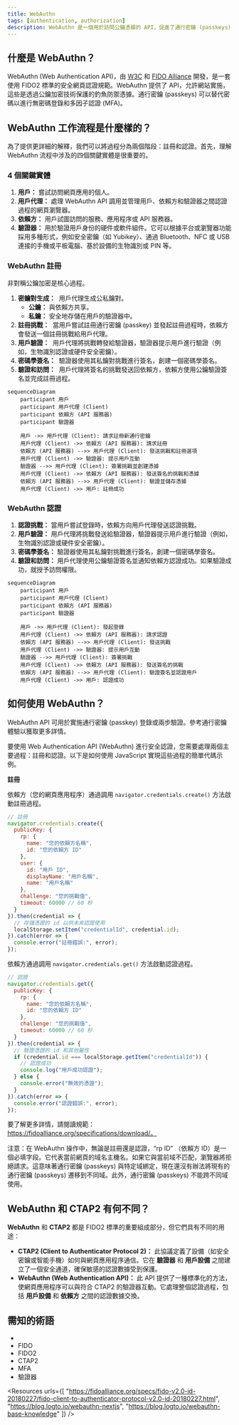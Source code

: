 ```yaml
---
title: WebAuthn
tags: [authentication, authorization]
description: WebAuthn 是一個用於訪問公鑰憑據的 API，促進了通行密鑰 (passkeys) 的實現。
---
```


## 什麼是 WebAuthn？

WebAuthn (Web Authentication API)，由 [W3C](https://www.w3.org/) 和 [FIDO Alliance](https://fidoalliance.org/) 開發，是一套使用 FIDO2 標準的安全網頁認證規範。WebAuthn 提供了 API，允許網站實施<Ref slug="passkey" />，這些是透過公鑰加密技術保護的釣魚防禦憑據。通行密鑰 (passkeys) 可以替代密碼以進行無密碼登錄和多因子認證 (MFA)。

## WebAuthn 工作流程是什麼樣的？

為了提供更詳細的解釋，我們可以將過程分為兩個階段：註冊和認證。首先，理解 WebAuthn 流程中涉及的四個關鍵實體是很重要的。

### 4 個關鍵實體

1. **用戶：** 嘗試訪問網頁應用的個人。
2. **用戶代理：** 處理 WebAuthn API 調用並管理用戶、依賴方和驗證器之間認證過程的網頁瀏覽器。
3. **依賴方：** 用戶試圖訪問的服務、應用程序或 API 服務器。
4. **驗證器：** 用於驗證用戶身份的硬件或軟件組件。它可以根據平台或瀏覽器功能採用多種形式，例如安全密鑰（如 Yubikey）、通過 Bluetooth、NFC 或 USB 連接的手機或平板電腦、基於設備的生物識別或 PIN 等。

### WebAuthn 註冊

非對稱公鑰加密是核心過程。

1. **密鑰對生成：** 
用戶代理生成公私鑰對。
   - **公鑰：** 與依賴方共享。
   - **私鑰：** 安全地存儲在用戶的驗證器中。
2. **註冊挑戰：** 
當用戶嘗試註冊通行密鑰 (passkey) 並發起註冊過程時，依賴方會發送一個註冊挑戰給用戶代理。
3. **用戶驗證：** 
用戶代理將挑戰轉發給驗證器，驗證器提示用戶進行驗證（例如，生物識別認證或硬件安全密鑰）。
4. **密碼學簽名：** 
驗證器使用其私鑰對挑戰進行簽名，創建一個密碼學簽名。
5. **驗證和訪問：** 
用戶代理將簽名的挑戰發送回依賴方，依賴方使用公鑰驗證簽名並完成註冊過程。

```mermaid
sequenceDiagram
    participant 用戶
    participant 用戶代理 (Client)
    participant 依賴方 (API 服務器)
    participant 驗證器

    用戶 ->> 用戶代理 (Client): 請求註冊新通行密鑰
    用戶代理 (Client) ->> 依賴方 (API 服務器): 請求註冊
    依賴方 (API 服務器) -->> 用戶代理 (Client): 發送挑戰和註冊選項
    用戶代理 (Client) ->> 驗證器: 提示用戶互動
    驗證器 -->> 用戶代理 (Client): 簽署挑戰並創建憑據
    用戶代理 (Client) ->> 依賴方 (API 服務器): 發送簽名的挑戰和憑據
    依賴方 (API 服務器) -->> 用戶代理 (Client): 驗證並儲存憑據
    用戶代理 (Client) ->> 用戶: 註冊成功
```

### WebAuthn 認證

1. **認證挑戰：** 
當用戶嘗試登錄時，依賴方向用戶代理發送認證挑戰。
2. **用戶驗證：** 
用戶代理將挑戰發送給驗證器，驗證器提示用戶進行驗證（例如，生物識別認證或硬件安全密鑰）。
3. **密碼學簽名：** 
驗證器使用其私鑰對挑戰進行簽名，創建一個密碼學簽名。
4. **驗證和訪問：** 
用戶代理使用公鑰驗證簽名並通知依賴方認證成功。如果驗證成功，就授予訪問權限。

```mermaid
sequenceDiagram
    participant 用戶
    participant 用戶代理 (Client)
    participant 依賴方 (API 服務器)
    participant 驗證器

    用戶 ->> 用戶代理 (Client): 發起登錄
    用戶代理 (Client) ->> 依賴方 (API 服務器): 請求認證
    依賴方 (API 服務器) -->> 用戶代理 (Client): 發送挑戰
    用戶代理 (Client) ->> 驗證器: 提示用戶互動
    驗證器 -->> 用戶代理 (Client): 簽署挑戰
    用戶代理 (Client) ->> 依賴方 (API 服務器): 發送簽名的挑戰
    依賴方 (API 服務器) -->> 用戶代理 (Client): 驗證簽名並認證用戶
    用戶代理 (Client) ->> 用戶: 認證成功
```

## 如何使用 WebAuthn？

WebAuthn API 可用於實施通行密鑰 (passkey) 登錄或兩步驗證。參考通行密鑰體驗以獲取更多詳情。

要使用 Web Authentication API (WebAuthn) 進行安全認證，您需要處理兩個主要過程：註冊和認證。以下是如何使用 JavaScript 實現這些過程的簡單代碼示例。

**註冊**

依賴方（您的網頁應用程序）通過調用 `navigator.credentials.create()` 方法啟動註冊過程。

```jsx
// 註冊
navigator.credentials.create({
  publicKey: {
    rp: {
      name: "您的依賴方名稱",
      id: "您的依賴方 ID"
    },
    user: {
      id: "用戶 ID",
      displayName: "用戶名稱",
      name: "用戶名稱"
    },
    challenge: "您的挑戰值",
    timeout: 60000 // 60 秒
  }
}).then(credential => {
  // 存儲憑證的 id 以供未來認證使用
  localStorage.setItem("credentialId", credential.id);
}).catch(error => {
  console.error("註冊錯誤:", error);
});
```

依賴方通過調用 `navigator.credentials.get()` 方法啟動認證過程。

```jsx
// 認證
navigator.credentials.get({
  publicKey: {
    rp: {
      name: "您的依賴方名稱",
      id: "您的依賴方 ID"
    },
    challenge: "您的挑戰值",
    timeout: 60000 // 60 秒
  }
}).then(credential => {
  // 驗證憑證的 id 和其他屬性
  if (credential.id === localStorage.getItem("credentialId")) {
    // 認證成功
    console.log("用戶成功認證");
  } else {
    console.error("無效的憑證");
  }
}).catch(error => {
  console.error("認證錯誤:", error);
});
```

要了解更多詳情，請閱讀規範：https://fidoalliance.org/specifications/download/。

注意：在 WebAuthn 操作中，無論是註冊還是認證，“rp ID” （依賴方 ID）是一個必填字段。它代表當前網頁的域名主機名。如果它與當前域不匹配，瀏覽器將拒絕請求。這意味著通行密鑰 (passkeys) 與特定域綁定，現在還沒有辦法將現有的通行密鑰 (passkeys) 遷移到不同域。此外，通行密鑰 (passkeys) 不能跨不同域使用。

## WebAuthn 和 CTAP2 有何不同？

**WebAuthn** 和 **CTAP2** 都是 FIDO2 標準的重要組成部分，但它們具有不同的用途：

- **CTAP2 (Client to Authenticator Protocol 2)：** 此協議定義了設備（如安全密鑰或智能手機）如何與網頁應用程序通信。它在 **驗證器** 和 **用戶設備** 之間建立了一個安全通道，確保敏感的認證數據受到保護。
- **WebAuthn (Web Authentication API)：** 此 API 提供了一種標準化的方法，使網頁應用程序可以與符合 CTAP2 的驗證器互動。它處理整個認證過程，包括 **用戶設備** 和 **依賴方** 之間的認證數據交換。

## 需知的術語

- <Ref slug="passkey" />
- FIDO
- FIDO2
- CTAP2
- MFA
- 驗證器

<Resources
  urls={[
    "https://fidoalliance.org/specs/fido-v2.0-id-20180227/fido-client-to-authenticator-protocol-v2.0-id-20180227.html",
    "https://blog.logto.io/webauthn-nextjs",
    "https://blog.logto.io/webauthn-base-knowledge"
  ]}
/>